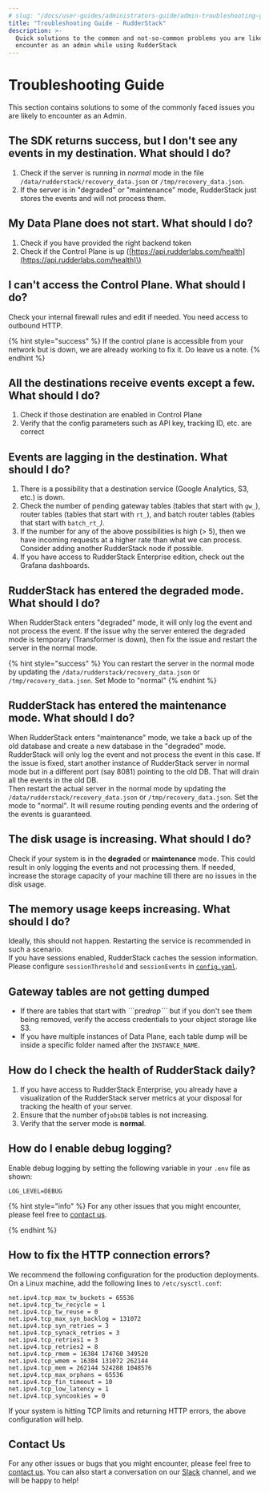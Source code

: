 ```yaml
---
# slug: "/docs/user-guides/administrators-guide/admin-troubleshooting-guide"
title: "Troubleshooting Guide - RudderStack"
description: >-
  Quick solutions to the common and not-so-common problems you are likely to
  encounter as an admin while using RudderStack
---
```


# Troubleshooting Guide

This section contains solutions to some of the commonly faced issues you are likely to encounter as an Admin.

## The SDK returns success, but I don't see any events in my destination. What **should I do?**

1. Check if the server is running in _normal_ mode in the file `/data/rudderstack/recovery_data.json` or `/tmp/recovery_data.json`.
2. If the server is in "degraded" or "maintenance" mode, RudderStack just stores the events and will not process them.

## My Data Plane does not start. What should I do?

1. Check if you have provided the right backend token
2. Check if the Control Plane is up \([https://api.rudderlabs.com/health](https://api.rudderlabs.com/health)\)

## I can't access the Control Plane. What should I do?

Check your internal firewall rules and edit if needed. You need access to outbound HTTP.

{% hint style="success" %}
If the control plane is accessible from your network but is down, we are
already working to fix it. Do leave us a note.
{% endhint %}

## All the destinations receive events except a few. What should I do?

1. Check if those destination are enabled in Control Plane
2. Verify that the config parameters such as API key, tracking ID, etc. are correct

## Events are lagging in the destination. What should I do?

1. There is a possibility that a destination service \(Google Analytics, S3, etc.\) is down.
2. Check the number of pending gateway tables \(tables that start with `gw_`\), router tables \(tables that start with `rt_`\), and batch router tables \(tables that start with `batch_rt_`_\)._
3. If the number for any of the above possibilities is high \(&gt; 5\), then we have incoming requests at a higher rate than what we can process. Consider adding another RudderStack node if possible.
4. If you have access to RudderStack Enterprise edition, check out the Grafana dashboards.

## RudderStack has entered the degraded mode. What should I do?

When RudderStack enters "degraded" mode, it will only log the event and not process the event. If the issue why the server entered the degraded mode is temporary \(Transformer is down\), then fix the issue and restart the server in the normal mode.

{% hint style="success" %}
You can restart the server in the normal mode by updating the
`/data/rudderstack/recovery_data.json` or `/tmp/recovery_data.json`. Set Mode
to "normal"
{% endhint %}

## RudderStack has entered the maintenance mode. What should I do?

When RudderStack enters "maintenance" mode, we take a back up of the old database and create a new database in the "degraded" mode. RudderStack will only log the event and not process the event in this case. If the issue is fixed, start another instance of RudderStack server in normal mode but in a different port \(say 8081\) pointing to the old DB. That will drain all the events in the old DB.  
Then restart the actual server in the normal mode by updating the `/data/rudderstack/recovery_data.json` or `/tmp/recovery_data.json`. Set the mode to "normal"_._ It will resume routing pending events and the ordering of the events is guaranteed.

## The disk usage is increasing. What should I do?

Check if your system is in the **degraded** or **maintenance** mode. This could result in only logging the events and not processing them. If needed, increase the storage capacity of your machine till there are no issues in the disk usage.

## The memory usage keeps increasing. What should I do?

Ideally, this should not happen. Restarting the service is recommended in such a scenario.  
If you have sessions enabled, RudderStack caches the session information. Please configure `sessionThreshold` and `sessionEvents` in [`config.yaml`](https://github.com/rudderlabs/rudder-server/blob/master/config/config.yaml).

## Gateway tables are not getting dumped

- If there are tables that start with _``_`pre*drop```* but if you don't see them being removed, verify the access credentials to your object storage like S3.
- If you have multiple instances of Data Plane, each table dump will be inside a specific folder named after the `INSTANCE_NAME`.

## How do I check the health of RudderStack daily?

1. If you have access to RudderStack Enterprise, you already have a visualization of the RudderStack server metrics at your disposal for tracking the health of your server.
2. Ensure that the number of`jobsDB` tables is not increasing.
3. Verify that the server mode is **normal**.

## How do I enable debug logging?

Enable debug logging by setting the following variable in your `.env` file as shown:

```text
LOG_LEVEL=DEBUG
```

{% hint style="info" %}
For any other issues that you might encounter, please feel free to [contact us](https://rudderstack.com/contact/).

{% endhint %}

## How to fix the HTTP connection errors?

We recommend the following configuration for the production deployments. On a Linux machine, add the following lines to `/etc/sysctl.conf`:

```text
net.ipv4.tcp_max_tw_buckets = 65536
net.ipv4.tcp_tw_recycle = 1
net.ipv4.tcp_tw_reuse = 0
net.ipv4.tcp_max_syn_backlog = 131072
net.ipv4.tcp_syn_retries = 3
net.ipv4.tcp_synack_retries = 3
net.ipv4.tcp_retries1 = 3
net.ipv4.tcp_retries2 = 8
net.ipv4.tcp_rmem = 16384 174760 349520
net.ipv4.tcp_wmem = 16384 131072 262144
net.ipv4.tcp_mem = 262144 524288 1048576
net.ipv4.tcp_max_orphans = 65536
net.ipv4.tcp_fin_timeout = 10
net.ipv4.tcp_low_latency = 1
net.ipv4.tcp_syncookies = 0
```

If your system is hitting TCP limits and returning HTTP errors, the above configuration will help.

## Contact Us

For any other issues or bugs that you might encounter, please feel free to [contact us](mailto:%20docs@rudderstack.com). You can also start a conversation on our [Slack](https://resources.rudderstack.com/join-rudderstack-slack) channel, and we will be happy to help!
